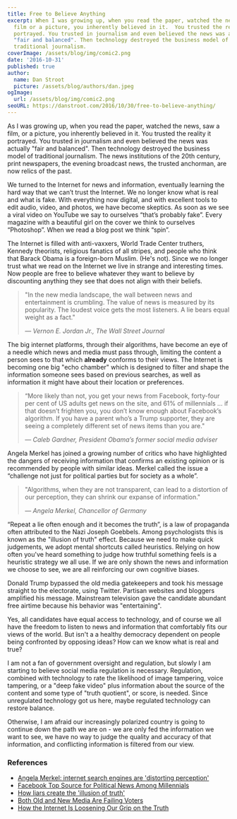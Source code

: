 ```yaml
---
title: Free to Believe Anything
excerpt: When I was growing up, when you read the paper, watched the news, saw a
  film or a picture, you inherently believed in it.  You trusted the reality it
  portrayed. You trusted in journalism and even believed the news was actually
  "fair and balanced". Then technology destroyed the business model of
  traditional journalism.
coverImage: /assets/blog/img/comic2.png
date: '2016-10-31'
published: true
author:
  name: Dan Stroot
  picture: /assets/blog/authors/dan.jpeg
ogImage:
  url: /assets/blog/img/comic2.png
seoURL: https://danstroot.com/2016/10/30/free-to-believe-anything/
---
```


As I was growing up, when you read the paper, watched the news, saw a film, or a picture, you inherently believed in it. You trusted the reality it portrayed. You trusted in journalism and even believed the news was actually "fair and balanced". Then technology destroyed the business model of traditional journalism. The news institutions of the 20th century, print newspapers, the evening broadcast news, the trusted anchorman, are now relics of the past.

We turned to the Internet for news and information, eventually learning the hard way that we can’t trust the Internet. We no longer know what is real and what is fake. With everything now digital, and with excellent tools to edit audio, video, and photos, we have become skeptics. As soon as we see a viral video on YouTube we say to ourselves “that’s probably fake”. Every magazine with a beautiful girl on the cover we think to ourselves “Photoshop”. When we read a blog post we think “spin”.

The Internet is filled with anti-vaxxers, World Trade Center truthers, Kennedy theorists, religious fanatics of all stripes, and people who think that Barack Obama is a foreign-born Muslim. (He's not). Since we no longer trust what we read on the Internet we live in strange and interesting times. Now people are free to believe whatever they want to believe by discounting anything they see that does not align with their beliefs.

> "In the new media landscape, the wall between news and entertainment is crumbling. The value of news is measured by its popularity. The loudest voice gets the most listeners. A lie bears equal weight as a fact."
>
> <cite>&mdash; Vernon E. Jordan Jr., The Wall Street Journal</cite>

The big internet platforms, through their algorithms, have become an eye of a needle which news and media must pass through, limiting the content a person sees to that which **already** conforms to their views. The Internet is becoming one big "echo chamber" which is designed to filter and shape the information someone sees based on previous searches, as well as information it might have about their location or preferences.

> “More likely than not, you get your news from Facebook, forty-four per cent of US adults get news on the site, and 61% of millennials … if that doesn’t frighten you, you don’t know enough about Facebook’s algorithm. If you have a parent who’s a Trump supporter, they are seeing a completely different set of news items than you are."
>
> <cite>
>   &mdash; Caleb Gardner, President Obama’s former social media adviser
> </cite>

Angela Merkel has joined a growing number of critics who have highlighted the dangers of receiving information that confirms an existing opinion or is recommended by people with similar ideas. Merkel called the issue a “challenge not just for political parties but for society as a whole”.

> "Algorithms, when they are not transparent, can lead to a distortion of our perception, they can shrink our expanse of information."
>
> <cite>&mdash; Angela Merkel, Chancellor of Germany</cite>

“Repeat a lie often enough and it becomes the truth”, is a law of propaganda often attributed to the Nazi Joseph Goebbels. Among psychologists this is known as the "illusion of truth" effect. Because we need to make quick judgements, we adopt mental shortcuts called heuristics. Relying on how often you've heard something to judge how truthful something feels is a heuristic strategy we all use. If we are only shown the news and information we choose to see, we are all reinforcing our own cognitive biases.

Donald Trump bypassed the old media gatekeepers and took his message straight to the electorate, using Twitter. Partisan websites and bloggers amplified his message. Mainstream television gave the candidate abundant free airtime because his behavior was "entertaining".

Yes, all candidates have equal access to technology, and of course we all have the freedom to listen to news and information that comfortably fits our views of the world. But isn't a a healthy democracy dependent on people being confronted by opposing ideas? How can we know what is real and true?

I am not a fan of government oversight and regulation, but slowly I am starting to believe social media regulation is necessary. Regulation, combined with technology to rate the likelihood of image tampering, voice tampering, or a "deep fake video" plus information about the source of the content and some type of "truth quotient", or score, is needed. Since unregulated technology got us here, maybe regulated technology can restore balance.

Otherwise, I am afraid our increasingly polarized country is going to continue down the path we are on - we are only fed the information we want to see, we have no way to judge the quality and accuracy of that information, and conflicting information is filtered from our view.

### References

- [Angela Merkel: internet search engines are 'distorting perception'](https://www.theguardian.com/world/2016/oct/27/angela-merkel-internet-search-engines-are-distorting-our-perception)
- [Facebook Top Source for Political News Among Millennials](http://www.journalism.org/2015/06/01/facebook-top-source-for-political-news-among-millennials/)
- [How liars create the 'illusion of truth'](http://www.bbc.com/future/story/20161026-how-liars-create-the-illusion-of-truth)
- [Both Old and New Media Are Failing Voters](http://www.wsj.com/articles/both-old-and-new-media-are-failing-voters-1478216173)
- [How the Internet Is Loosening Our Grip on the Truth](http://www.nytimes.com/2016/11/03/technology/how-the-internet-is-loosening-our-grip-on-the-truth.html)
